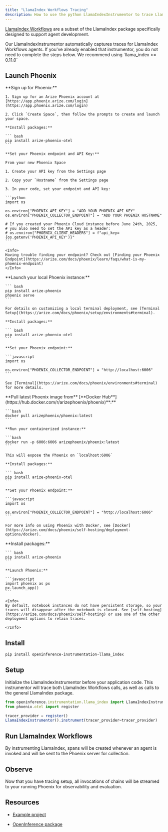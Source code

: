 ```yaml
---
title: "LlamaIndex Workflows Tracing"
description: How to use the python LlamaIndexInstrumentor to trace LlamaIndex Workflows
---
```


[LlamaIndex Workflows](https://www.llamaindex.ai/blog/introducing-workflows-beta-a-new-way-to-create-complex-ai-applications-with-llamaindex) are a subset of the LlamaIndex package specifically designed to support agent development.

<Tip>
Our LlamaIndexInstrumentor automatically captures traces for LlamaIndex Workflows agents. If you've already enabled that instrumentor, you do not need to complete the steps below.

</Tip>

<Info>
We recommend using `llama_index >= 0.11.0`

</Info>

## Launch Phoenix

<Tabs>
  <Tab title="Phoenix Cloud">
    **Sign up for Phoenix:**

    1. Sign up for an Arize Phoenix account at [https://app.phoenix.arize.com/login](https://app.phoenix.arize.com/login)

    2. Click `Create Space`, then follow the prompts to create and launch your space.

    **Install packages:**

    ``` bash
    pip install arize-phoenix-otel
    ```

    **Set your Phoenix endpoint and API Key:**

    From your new Phoenix Space

    1. Create your API key from the Settings page

    2. Copy your `Hostname` from the Settings page

    3. In your code, set your endpoint and API key:

    ```python
    import os

    os.environ["PHOENIX_API_KEY"] = "ADD YOUR PHOENIX API KEY"
    os.environ["PHOENIX_COLLECTOR_ENDPOINT"] = "ADD YOUR PHOENIX HOSTNAME"

    # If you created your Phoenix Cloud instance before June 24th, 2025,
    # you also need to set the API key as a header:
    # os.environ["PHOENIX_CLIENT_HEADERS"] = f"api_key={os.getenv('PHOENIX_API_KEY')}"
    ```

    <Info>
    Having trouble finding your endpoint? Check out [Finding your Phoenix Endpoint](https://arize.com/docs/phoenix/learn/faqs/what-is-my-phoenix-endpoint)
    </Info>
  </Tab>
  <Tab title="Command Line">
    **Launch your local Phoenix instance:**

    ``` bash
    pip install arize-phoenix
    phoenix serve
    ```

    For details on customizing a local terminal deployment, see [Terminal Setup](https://arize.com/docs/phoenix/setup/environments#terminal).

    **Install packages:**

    ``` bash
    pip install arize-phoenix-otel
    ```

    **Set your Phoenix endpoint:**

    ```javascript
    import os

    os.environ["PHOENIX_COLLECTOR_ENDPOINT"] = "http://localhost:6006"
    ```

    See [Terminal](https://arize.com/docs/phoenix/environments#terminal) for more details.
  </Tab>
  <Tab title="Docker">
    **Pull latest Phoenix image from** [**Docker Hub**](https://hub.docker.com/r/arizephoenix/phoenix)**:**

    ```bash
    docker pull arizephoenix/phoenix:latest
    ```

    **Run your containerized instance:**

    ```bash
    docker run -p 6006:6006 arizephoenix/phoenix:latest
    ```

    This will expose the Phoenix on `localhost:6006`

    **Install packages:**

    ``` bash
    pip install arize-phoenix-otel
    ```

    **Set your Phoenix endpoint:**

    ```javascript
    import os

    os.environ["PHOENIX_COLLECTOR_ENDPOINT"] = "http://localhost:6006"
    ```

    For more info on using Phoenix with Docker, see [Docker](https://arize.com/docs/phoenix/self-hosting/deployment-options/docker).
  </Tab>
    <Tab title="Notebook">
    **Install packages:**

    ``` bash
    pip install arize-phoenix
    ```

    **Launch Phoenix:**

    ```javascript
    import phoenix as px
    px.launch_app()
    ```

    <Info>
    By default, notebook instances do not have persistent storage, so your traces will disappear after the notebook is closed. See [self-hosting](https://arize.com/docs/phoenix/self-hosting) or use one of the other deployment options to retain traces.

    </Info>
  </Tab>
</Tabs>

## Install

```bash
pip install openinference-instrumentation-llama_index
```

## Setup

Initialize the LlamaIndexInstrumentor before your application code. This instrumentor will trace both LlamaIndex Workflows calls, as well as calls to the general LlamaIndex package.

```javascript
from openinference.instrumentation.llama_index import LlamaIndexInstrumentor
from phoenix.otel import register

tracer_provider = register()
LlamaIndexInstrumentor().instrument(tracer_provider=tracer_provider)
```

## Run LlamaIndex Workflows

By instrumenting LlamaIndex, spans will be created whenever an agent is invoked and will be sent to the Phoenix server for collection.

## Observe

Now that you have tracing setup, all invocations of chains will be streamed to your running Phoenix for observability and evaluation.

## Resources

* [Example project](https://github.com/Arize-ai/phoenix/tree/main/examples/llamaindex-workflows-research-agent)

* [OpenInference package](https://github.com/Arize-ai/openinference/blob/main/python/instrumentation/openinference-instrumentation-langchain)


